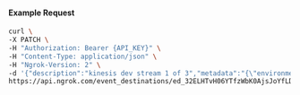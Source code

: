 #### Example Request

```bash
curl \
-X PATCH \
-H "Authorization: Bearer {API_KEY}" \
-H "Content-Type: application/json" \
-H "Ngrok-Version: 2" \
-d '{"description":"kinesis dev stream 1 of 3","metadata":"{\"environment\":\"dev\", \"stream\":1}"}' \
https://api.ngrok.com/event_destinations/ed_32ELHTvH06YTfzWbK0AjsJoYfLD
```
